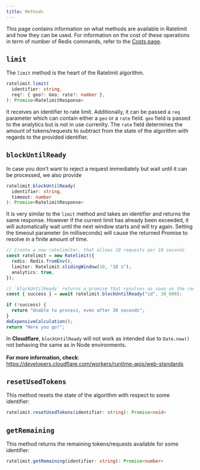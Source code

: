 ```yaml
---
title: Methods
---
```


This page contains information on what methods are available in Ratelimit and how they can be used. For information on the
cost of these operations in term of number of Redis commands, refer to the [Costs page](https://upstash.com/docs/oss/sdks/ts/ratelimit/costs).

## `limit`

The `limit` method is the heart of the Ratelimit algorithm.

```ts
ratelimit.limit(
  identifier: string,
  req?: { geo?: Geo; rate?: number },
): Promise<RatelimitResponse> 
```

It receives an identifier to rate limit. Additionally, it can be passed a `req` parameter which can contain either a
`geo` or a `rate` field. `geo` field is passed to the analytics but is not in use currenlty. The `rate` field determines
the amount of tokens/requests to subtract from the state of the algorithm with regards to the provided identifier.

## `blockUntilReady`

In case you don't want to reject a request immediately but wait until it can be
processed, we also provide

```ts
ratelimit.blockUntilReady(
  identifier: string,
  timeout: number
): Promise<RatelimitResponse>
```

It is very similar to the `limit` method and takes an identifier and returns the
same response. However if the current limit has already been exceeded, it will
automatically wait until the next window starts and will try again. Setting the
timeout parameter (in milliseconds) will cause the returned Promise to resolve
in a finite amount of time.

```ts
// Create a new ratelimiter, that allows 10 requests per 10 seconds
const ratelimit = new Ratelimit({
  redis: Redis.fromEnv(),
  limiter: Ratelimit.slidingWindow(10, "10 s"),
  analytics: true,
});

// `blockUntilReady` returns a promise that resolves as soon as the request is allowed to be processed, or after 30 seconds
const { success } = await ratelimit.blockUntilReady("id", 30_000);

if (!success) {
  return "Unable to process, even after 30 seconds";
}
doExpensiveCalculation();
return "Here you go!";
```

<Warning>In **Cloudflare**, `blockUntilReady` will not work as intended due to `Date.now()` not behaving the same as in Node environments.<br/><br/>**For more information, check**: <br/>https://developers.cloudflare.com/workers/runtime-apis/web-standards</Warning>

## `resetUsedTokens`

This method resets the state of the algorithm with respect to some identifier:

```ts
ratelimit.resetUsedTokens(identifier: string): Promise<void>
```

## `getRemaining`

This method returns the remaining tokens/requests available for some identifier:

```ts
ratelimit.getRemaining(identifier: string): Promise<number>
```